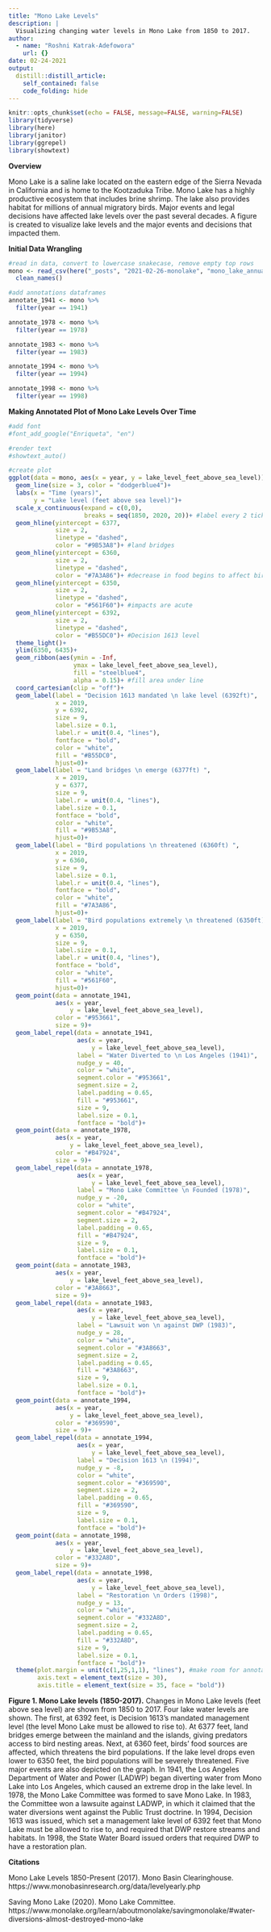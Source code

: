 ```yaml
---
title: "Mono Lake Levels"
description: |
  Visualizing changing water levels in Mono Lake from 1850 to 2017.
author:
  - name: "Roshni Katrak-Adefowora"
    url: {}
date: 02-24-2021
output:
  distill::distill_article:
    self_contained: false
    code_folding: hide
---
```


```r
knitr::opts_chunk$set(echo = FALSE, message=FALSE, warning=FALSE)
library(tidyverse)
library(here)
library(janitor)
library(ggrepel)
library(showtext)
```

**Overview**

Mono Lake is a saline lake located on the eastern edge of the Sierra Nevada in California and is home to the Kootzaduka Tribe. Mono Lake has a highly productive ecosystem that includes brine shrimp. The lake also provides habitat for millions of annual migratory birds. Major events and legal decisions have affected lake levels over the past several decades. A figure is created to  visualize lake levels and the major events and decisions that impacted them.


**Initial Data Wrangling**

```r
#read in data, convert to lowercase snakecase, remove empty top rows
mono <- read_csv(here("_posts", "2021-02-26-monolake", "mono_lake_annual_levels.csv"), skip = 5) %>% 
  clean_names()

#add annotations dataframes
annotate_1941 <- mono %>% 
  filter(year == 1941)

annotate_1978 <- mono %>% 
  filter(year == 1978)

annotate_1983 <- mono %>% 
  filter(year == 1983)

annotate_1994 <- mono %>% 
  filter(year == 1994)

annotate_1998 <- mono %>% 
  filter(year == 1998)
```


**Making Annotated Plot of Mono Lake Levels Over Time**

```r
#add font
#font_add_google("Enriqueta", "en")

#render text
#showtext_auto()

#create plot
ggplot(data = mono, aes(x = year, y = lake_level_feet_above_sea_level))+
  geom_line(size = 3, color = "dodgerblue4")+
  labs(x = "Time (years)",
       y = "Lake level (feet above sea level)")+
  scale_x_continuous(expand = c(0,0),
                     breaks = seq(1850, 2020, 20))+ #label every 2 ticks from 1850 to 2017
  geom_hline(yintercept = 6377,
             size = 2,
             linetype = "dashed",
             color = "#9B53A8")+ #land bridges
  geom_hline(yintercept = 6360,
             size = 2,
             linetype = "dashed",
             color = "#7A3A86")+ #decrease in food begins to affect birds
  geom_hline(yintercept = 6350,
             size = 2,
             linetype = "dashed",
             color = "#561F60")+ #impacts are acute
  geom_hline(yintercept = 6392,
             size = 2,
             linetype = "dashed",
             color = "#B55DC0")+ #Decision 1613 level
  theme_light()+
  ylim(6350, 6435)+
  geom_ribbon(aes(ymin = -Inf,
                  ymax = lake_level_feet_above_sea_level),
                  fill = "steelblue4",
                  alpha = 0.15)+ #fill area under line
  coord_cartesian(clip = "off")+
  geom_label(label = "Decision 1613 mandated \n lake level (6392ft)",
             x = 2019,
             y = 6392,
             size = 9,
             label.size = 0.1,
             label.r = unit(0.4, "lines"),
             fontface = "bold",
             color = "white", 
             fill = "#B55DC0",
             hjust=0)+
  geom_label(label = "Land bridges \n emerge (6377ft) ",
             x = 2019,
             y = 6377,
             size = 9,
             label.r = unit(0.4, "lines"),
             label.size = 0.1,
             fontface = "bold",
             color = "white", 
             fill = "#9B53A8",
             hjust=0)+
  geom_label(label = "Bird populations \n threatened (6360ft) ",
             x = 2019,
             y = 6360,
             size = 9,
             label.size = 0.1,
             label.r = unit(0.4, "lines"),
             fontface = "bold",
             color = "white", 
             fill = "#7A3A86",
             hjust=0)+
  geom_label(label = "Bird populations extremely \n threatened (6350ft)",
             x = 2019,
             y = 6350,
             size = 9,
             label.size = 0.1,
             label.r = unit(0.4, "lines"),
             fontface = "bold",
             color = "white", 
             fill = "#561F60",
             hjust=0)+
  geom_point(data = annotate_1941, 
             aes(x = year,
                 y = lake_level_feet_above_sea_level),
             color = "#953661",
             size = 9)+
  geom_label_repel(data = annotate_1941,
                   aes(x = year,
                       y = lake_level_feet_above_sea_level),
                   label = "Water Diverted to \n Los Angeles (1941)",
                   nudge_y = 40,
                   color = "white",
                   segment.color = "#953661",
                   segment.size = 2,
                   label.padding = 0.65,
                   fill = "#953661",
                   size = 9,
                   label.size = 0.1,
                   fontface = "bold")+
  geom_point(data = annotate_1978, 
             aes(x = year,
                 y = lake_level_feet_above_sea_level),
             color = "#B47924",
             size = 9)+
  geom_label_repel(data = annotate_1978,
                   aes(x = year,
                       y = lake_level_feet_above_sea_level),
                   label = "Mono Lake Committee \n Founded (1978)",
                   nudge_y = -20,
                   color = "white",
                   segment.color = "#B47924",
                   segment.size = 2,
                   label.padding = 0.65,
                   fill = "#B47924",
                   size = 9,
                   label.size = 0.1,
                   fontface = "bold")+
  geom_point(data = annotate_1983, 
             aes(x = year,
                 y = lake_level_feet_above_sea_level),
             color = "#3A8663",
             size = 9)+
  geom_label_repel(data = annotate_1983,
                   aes(x = year,
                       y = lake_level_feet_above_sea_level),
                   label = "Lawsuit won \n against DWP (1983)",
                   nudge_y = 28,
                   color = "white",
                   segment.color = "#3A8663",
                   segment.size = 2,
                   label.padding = 0.65,
                   fill = "#3A8663",
                   size = 9,
                   label.size = 0.1,
                   fontface = "bold")+
  geom_point(data = annotate_1994, 
             aes(x = year,
                 y = lake_level_feet_above_sea_level),
             color = "#369590",
             size = 9)+
  geom_label_repel(data = annotate_1994,
                   aes(x = year,
                       y = lake_level_feet_above_sea_level),
                   label = "Decision 1613 \n (1994)",
                   nudge_y = -8,
                   color = "white",
                   segment.color = "#369590",
                   segment.size = 2,
                   label.padding = 0.65,
                   fill = "#369590",
                   size = 9,
                   label.size = 0.1,
                   fontface = "bold")+
  geom_point(data = annotate_1998, 
             aes(x = year,
                 y = lake_level_feet_above_sea_level),
             color = "#332A8D",
             size = 9)+
  geom_label_repel(data = annotate_1998,
                   aes(x = year,
                       y = lake_level_feet_above_sea_level),
                   label = "Restoration \n Orders (1998)",
                   nudge_y = 13,
                   color = "white",
                   segment.color = "#332A8D",
                   segment.size = 2,
                   label.padding = 0.65,
                   fill = "#332A8D",
                   size = 9,
                   label.size = 0.1,
                   fontface = "bold")+
  theme(plot.margin = unit(c(1,25,1,1), "lines"), #make room for annotations outside plot
        axis.text = element_text(size = 30),
        axis.title = element_text(size = 35, face = "bold"))
```


**Figure 1. Mono Lake levels (1850-2017).** Changes in Mono Lake levels (feet above sea level) are shown from 1850 to 2017. Four lake water levels are shown. The first, at 6392 feet, is Decision 1613's mandated management level (the level Mono Lake must be allowed to rise to). At 6377 feet, land bridges emerge between the mainland and the islands, giving predators access to bird nesting areas. Next, at 6360 feet, birds' food sources are affected, which threatens the bird populations. If the lake level drops even lower to 6350 feet, the bird populations will be severely threatened. Five major events are also depicted on the graph. In 1941, the Los Angeles Department of Water and Power (LADWP) began diverting water from Mono Lake into Los Angeles, which caused an extreme drop in the lake level. In 1978, the Mono Lake Committee was formed to save Mono Lake. In 1983, the Committee won a lawsuite against LADWP, in which it claimed that the water diversions went against the Public Trust doctrine. In 1994, Decision 1613 was issued, which set a management lake level of 6392 feet that Mono Lake must be allowed to rise to, and required that DWP restore streams and habitats. In 1998, the State Water Board issued orders that required DWP to have a restoration plan.

**Citations**

Mono Lake Levels 1850-Present (2017). Mono Basin Clearinghouse. https://www.monobasinresearch.org/data/levelyearly.php

Saving Mono Lake (2020). Mono Lake Committee. https://www.monolake.org/learn/aboutmonolake/savingmonolake/#water-diversions-almost-destroyed-mono-lake
